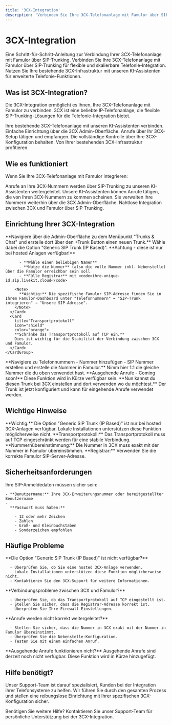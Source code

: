 ```yaml
---
title: '3CX-Integration'
description: 'Verbinden Sie Ihre 3CX-Telefonanlage mit Famulor über SIP-Trunking'
---
```


# 3CX-Integration

<Note>
  Eine Schritt-für-Schritt-Anleitung zur Verbindung Ihrer 3CX-Telefonanlage mit Famulor über SIP-Trunking.
</Note>

<CardGroup cols={2}>
  <Card
    title="Was ist 3CX-Integration?"
    icon="phone-volume"
    color="blue">
    Verbinden Sie Ihre 3CX-Telefonanlage mit Famulor über SIP-Trunking für flexible und skalierbare Telefonie-Integration.
  </Card>
  <Card
    title="Vorteile"
    icon="star"
    color="green">
    Nutzen Sie Ihre bestehende 3CX-Infrastruktur mit unseren KI-Assistenten für erweiterte Telefonie-Funktionen.
  </Card>
</CardGroup>

## Was ist 3CX-Integration?


Die 3CX-Integration ermöglicht es Ihnen, Ihre 3CX-Telefonanlage mit Famulor zu verbinden. 3CX ist eine beliebte IP-Telefonanlage, die flexible SIP-Trunking-Lösungen für die Telefonie-Integration bietet.


<Steps>
  <Step title="Bestehende Infrastruktur nutzen">
    Ihre bestehende 3CX-Telefonanlage mit unseren KI-Assistenten verbinden.
  </Step>
  <Step title="Einfache Konfiguration">
    Einfache Einrichtung über die 3CX Admin-Oberfläche.
  </Step>
  <Step title="Anrufe verwalten">
    Anrufe über Ihr 3CX-Setup tätigen und empfangen.
  </Step>
  <Step title="Kontrolle behalten">
    Die vollständige Kontrolle über Ihre 3CX-Konfiguration behalten.
  </Step>
  <Step title="Kosten sparen">
    Von Ihrer bestehenden 3CX-Infrastruktur profitieren.
  </Step>
</Steps>

## Wie es funktioniert


Wenn Sie Ihre 3CX-Telefonanlage mit Famulor integrieren:


<CardGroup cols={2}>
  <Card
    title="Eingehende Anrufe"
    icon="phone-incoming"
    color="green">
    Anrufe an Ihre 3CX-Nummern werden über SIP-Trunking zu unseren KI-Assistenten weitergeleitet.
  </Card>
  <Card
    title="Ausgehende Anrufe"
    icon="phone-outgoing"
    color="blue">
    Unsere KI-Assistenten können Anrufe tätigen, die von Ihren 3CX-Nummern zu kommen scheinen.
  </Card>
  <Card
    title="Verwaltung"
    icon="settings"
    color="purple">
    Sie verwalten Ihre Nummern weiterhin über die 3CX Admin-Oberfläche.
  </Card>
  <Card
    title="Integration"
    icon="link"
    color="orange">
    Nahtlose Integration zwischen 3CX und Famulor über SIP-Trunking.
  </Card>
</CardGroup>

## Einrichtung Ihrer 3CX-Integration

<Steps>
  <Step title="Trunk in 3CX erstellen">
    <Card
      title="Trunk-Erstellung"
      icon="plus-circle"
      color="blue">
      **Navigiere über die Admin-Oberfläche zu dem Menüpunkt "Trunks & Chat" und erstelle dort über den +Trunk Button einen neuen Trunk.**
      <Note>
        Wähle dabei die Option "Generic SIP Trunk (IP Based)". **Achtung - diese ist nur bei hosted Anlagen verfügbar!**
      </Note>
    </Card>
  </Step>
  <Step title="3CX Trunk konfigurieren">
    <CardGroup cols={2}>
      <Card
        title="Grundkonfiguration"
        icon="settings"
        color="green">
        
          - **Wähle einen beliebigen Namen**
          - **Nutze die Nummer** (also die volle Nummer inkl. Nebenstelle) über die Famulor erreichbar sein soll
          - **Fülle Registrar** mit <code>ihre-unique-id.sip.livekit.cloud</code>
        
        <Note>
          **Wichtig:** Die spezifische Famulor SIP-Adresse finden Sie in Ihrem Famulor-Dashboard unter "Telefonnummern" → "SIP-Trunk integrieren" → "Unsere SIP-Adresse".
        </Note>
      </Card>
      <Card
        title="Transportprotokoll"
        icon="shield"
        color="orange">
        **Schränke das Transportprotokoll auf TCP ein.**
        Dies ist wichtig für die Stabilität der Verbindung zwischen 3CX und Famulor.
      </Card>
    </CardGroup>
  </Step>
  <Step title="Famulor Nummer erstellen">
    <Card
      title="Nummer in Famulor"
      icon="phone"
      color="purple">
      **Navigiere zu Telefonnummern - Nummer hinzufügen - SIP Nummer erstellen und erstelle die Nummer in Famulor.**
      <Note>
        Nimm hier 1:1 die gleiche Nummer die du oben verwendet hast.
      </Note>
    </Card>
  </Step>
  <Step title="Ausgehende Anrufe">
    <Card
      title="Funktionalität"
      icon="phone-outgoing"
      color="blue">
      **Ausgehende Anrufe - Coming soon!**
      Diese Funktion wird in Kürze verfügbar sein.
    </Card>
  </Step>
  <Step title="Anwendung">
    <Card
      title="Trunk verwenden"
      icon="check-circle"
      color="green">
      **Nun kannst du diesen Trunk bei 3CX einstellen und dort verwenden wo du möchtest.**
      Der Trunk ist jetzt konfiguriert und kann für eingehende Anrufe verwendet werden.
    </Card>
  </Step>
</Steps>

## Wichtige Hinweise

<CardGroup cols={2}>
  <Card
    title="Hosted Anlagen erforderlich"
    icon="alert-triangle"
    color="red">
    **Wichtig:** Die Option "Generic SIP Trunk (IP Based)" ist nur bei hosted 3CX-Anlagen verfügbar.
    Lokale Installationen unterstützen diese Funktion möglicherweise nicht.
  </Card>
  <Card
    title="TCP-Protokoll"
    icon="shield"
    color="orange">
    **Transportprotokoll:** Das Transportprotokoll muss auf TCP eingeschränkt werden für eine stabile Verbindung.
  </Card>
  <Card
    title="Nummernübereinstimmung"
    icon="phone"
    color="blue">
    **Nummernübereinstimmung:** Die Nummer in 3CX muss exakt mit der Nummer in Famulor übereinstimmen.
  </Card>
  <Card
    title="Registrar-Adresse"
    icon="server"
    color="green">
    **Registrar:** Verwenden Sie die korrekte Famulor SIP-Server-Adresse.
  </Card>
</CardGroup>

## Sicherheitsanforderungen

<Card
  title="SIP-Anmeldedaten Sicherheit"
  icon="shield"
  color="red">
  Ihre SIP-Anmeldedaten müssen sicher sein:
  
    - **Benutzername:** Ihre 3CX-Erweiterungsnummer oder bereitgestellter Benutzername
    - 
      **Passwort muss haben:**
      
        - 12 oder mehr Zeichen
        - Zahlen
        - Groß- und Kleinbuchstaben
        - Sonderzeichen empfohlen
      
    
  
</Card>

## Häufige Probleme

<CardGroup cols={2}>
  <Card
    title="Trunk-Option nicht verfügbar"
    icon="alert-circle"
    color="red">
    **Die Option "Generic SIP Trunk (IP Based)" ist nicht verfügbar?**
    
      - Überprüfen Sie, ob Sie eine hosted 3CX-Anlage verwenden.
      - Lokale Installationen unterstützen diese Funktion möglicherweise nicht.
      - Kontaktieren Sie den 3CX-Support für weitere Informationen.
    
  </Card>
  <Card
    title="Verbindungsprobleme"
    icon="phone-x"
    color="orange">
    **Verbindungsprobleme zwischen 3CX und Famulor?**
    
      - Überprüfen Sie, ob das Transportprotokoll auf TCP eingestellt ist.
      - Stellen Sie sicher, dass die Registrar-Adresse korrekt ist.
      - Überprüfen Sie Ihre Firewall-Einstellungen.
    
  </Card>
  <Card
    title="Nummernübereinstimmung"
    icon="phone"
    color="blue">
    **Anrufe werden nicht korrekt weitergeleitet?**
    
      - Stellen Sie sicher, dass die Nummer in 3CX exakt mit der Nummer in Famulor übereinstimmt.
      - Überprüfen Sie die Nebenstelle-Konfiguration.
      - Testen Sie mit einem einfachen Anruf.
    
  </Card>
  <Card
    title="Ausgehende Anrufe"
    icon="phone-outgoing"
    color="purple">
    **Ausgehende Anrufe funktionieren nicht?**
    <Note>
      Ausgehende Anrufe sind derzeit noch nicht verfügbar. Diese Funktion wird in Kürze hinzugefügt.
    </Note>
  </Card>
</CardGroup>

## Hilfe benötigt?

<Tip>
  Unser Support-Team ist darauf spezialisiert, Kunden bei der Integration ihrer Telefonsysteme zu helfen. Wir führen Sie durch den gesamten Prozess und stellen eine reibungslose Einrichtung mit Ihrer spezifischen 3CX-Konfiguration sicher.
</Tip>

<Card
  title="Support kontaktieren"
  icon="headphones"
  color="blue"
  href="mailto:support@famulor.io">
  Benötigen Sie weitere Hilfe? Kontaktieren Sie unser Support-Team für persönliche Unterstützung bei der 3CX-Integration.
</Card>

